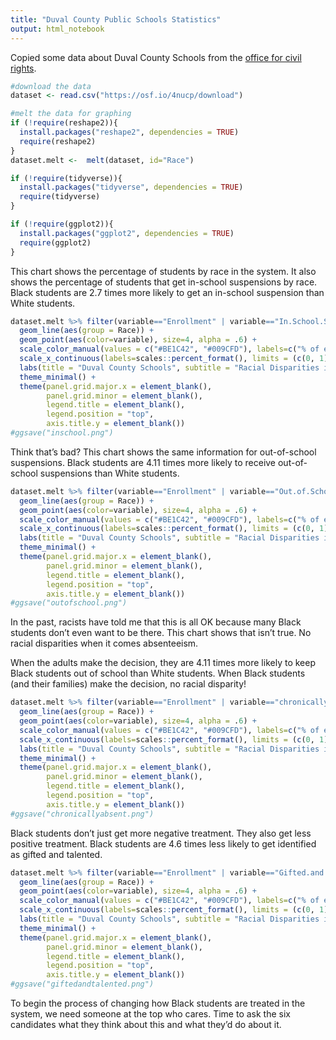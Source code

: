 ```yaml
---
title: "Duval County Public Schools Statistics"
output: html_notebook
---
```


Copied some data about Duval County Schools from the [office for civil rights](https://ocrdata.ed.gov/Page?t=d&eid=31606&syk=8&pid=2278).

```r
#download the data
dataset <- read.csv("https://osf.io/4nucp/download")

```
```r
#melt the data for graphing
if (!require(reshape2)){
  install.packages("reshape2", dependencies = TRUE)
  require(reshape2)
}
dataset.melt <-  melt(dataset, id="Race")
```
```r
if (!require(tidyverse)){
  install.packages("tidyverse", dependencies = TRUE)
  require(tidyverse)
}
```
```r
if (!require(ggplot2)){
  install.packages("ggplot2", dependencies = TRUE)
  require(ggplot2)
}
```
This chart shows the percentage of students by race in the system. It also shows the percentage of students that get in-school suspensions by race. Black students are 2.7 times more likely to get an in-school suspension than White students.

```r
dataset.melt %>% filter(variable=="Enrollment" | variable=="In.School.Suspension") %>% ggplot(aes(x = value, y=Race)) + 
  geom_line(aes(group = Race)) + 
  geom_point(aes(color=variable), size=4, alpha = .6) +
  scale_color_manual(values = c("#BE1C42", "#009CFD"), labels=c("% of enrolled students","% of in-school-suspensions")) +
  scale_x_continuous(labels=scales::percent_format(), limits = (c(0, 1))) +
  labs(title = "Duval County Schools", subtitle = "Racial Disparities in In-School-Suspensions", x = "Source: https://ocrdata.ed.gov/Page?t=d&eid=31606&syk=8&pid=2278") +
  theme_minimal() + 
  theme(panel.grid.major.x = element_blank(),
        panel.grid.minor = element_blank(),
        legend.title = element_blank(),
        legend.position = "top",
        axis.title.y = element_blank())
#ggsave("inschool.png")
```
Think that’s bad? This chart shows the same information for out-of-school suspensions. Black students are 4.11 times more likely to receive out-of-school suspensions than White students.
```r
dataset.melt %>% filter(variable=="Enrollment" | variable=="Out.of.School.Suspension") %>% ggplot(aes(x = value, y=Race)) + 
  geom_line(aes(group = Race)) + 
  geom_point(aes(color=variable), size=4, alpha = .6) +
  scale_color_manual(values = c("#BE1C42", "#009CFD"), labels=c("% of enrolled students","% of out-of-school-suspensions")) +
  scale_x_continuous(labels=scales::percent_format(), limits = (c(0, 1))) +
  labs(title = "Duval County Schools", subtitle = "Racial Disparities in Out-of-School-Suspensions", x = "Source: https://ocrdata.ed.gov/Page?t=d&eid=31606&syk=8&pid=2278") +
  theme_minimal() + 
  theme(panel.grid.major.x = element_blank(),
        panel.grid.minor = element_blank(),
        legend.title = element_blank(),
        legend.position = "top",
        axis.title.y = element_blank())
#ggsave("outofschool.png")
```
In the past, racists have told me that this is all OK because many Black students don’t even want to be there. This chart shows that isn’t true. No racial disparities when it comes absenteeism.

When the adults make the decision, they are 4.11 times more likely to keep Black students out of school than White students. When Black students (and their families) make the decision, no racial disparity!

```r
dataset.melt %>% filter(variable=="Enrollment" | variable=="chronically.absent") %>% ggplot(aes(x = value, y=Race)) + 
  geom_line(aes(group = Race)) + 
  geom_point(aes(color=variable), size=4, alpha = .6) +
  scale_color_manual(values = c("#BE1C42", "#009CFD"), labels=c("% of enrolled students","% chronically absent")) +
  scale_x_continuous(labels=scales::percent_format(), limits = (c(0, 1))) +
  labs(title = "Duval County Schools", subtitle = "Racial Disparities in absenteeism", x = "Source: https://ocrdata.ed.gov/Page?t=d&eid=31606&syk=8&pid=2278") +
  theme_minimal() + 
  theme(panel.grid.major.x = element_blank(),
        panel.grid.minor = element_blank(),
        legend.title = element_blank(),
        legend.position = "top",
        axis.title.y = element_blank())
#ggsave("chronicallyabsent.png")
```
Black students don’t just get more negative treatment. They also get less positive treatment.  Black students are 4.6 times less likely to get identified as gifted and talented.
```r
dataset.melt %>% filter(variable=="Enrollment" | variable=="Gifted.and.Talented") %>% ggplot(aes(x = value, y=Race)) + 
  geom_line(aes(group = Race)) + 
  geom_point(aes(color=variable), size=4, alpha = .6) +
  scale_color_manual(values = c("#BE1C42", "#009CFD"), labels=c("% of enrolled students","% streamed Gifted and Talented")) +
  scale_x_continuous(labels=scales::percent_format(), limits = (c(0, 1))) +
  labs(title = "Duval County Schools", subtitle = "Racial Disparities in streaming kids into Gift and Talented Programs", x = "Source: https://ocrdata.ed.gov/Page?t=d&eid=31606&syk=8&pid=2278") +
  theme_minimal() + 
  theme(panel.grid.major.x = element_blank(),
        panel.grid.minor = element_blank(),
        legend.title = element_blank(),
        legend.position = "top",
        axis.title.y = element_blank())
#ggsave("giftedandtalented.png")
```
To begin the process of changing how Black students are treated in the system, we need someone at the top who cares. Time to ask the six candidates what they think about this and what they’d do about it.











